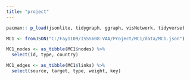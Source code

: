 ```yaml
---
title: "project"
---
```


```r
pacman:: p_load(jsonlite, tidygraph, ggraph, visNetwork, tidyverse)
```

```r
MC1 <- fromJSON("C:/Fay1109/ISSS608-VAA/Project/MC1/data/MC1.json")
```

```r
MC1_nodes <- as_tibble(MC1$nodes) %>%
  select(id, type, country)
```

```r
MC1_edges <- as_tibble(MC1$links) %>%
  select(source, target, type, weight, key)
```

